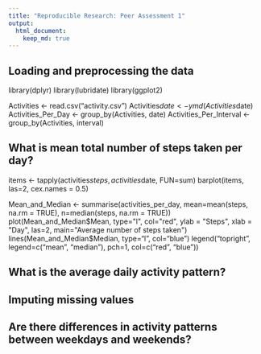 ```yaml
---
title: "Reproducible Research: Peer Assessment 1"
output: 
  html_document:
    keep_md: true
---
```



## Loading and preprocessing the data
library(dplyr)
library(lubridate)
library(ggplot2)


Activities <- read.csv("activity.csv")
Activities$date <- ymd(Activities$date)
Activities_Per_Day <- group_by(Activities, date)
Activities_Per_Interval <- group_by(Activities, interval)



## What is mean total number of steps taken per day?
items <- tapply(activities$steps, activities$date, FUN=sum)
barplot(items, las=2, cex.names = 0.5)



Mean_and_Median <- summarise(activities_per_day, mean=mean(steps, na.rm = TRUE), n=median(steps, na.rm = TRUE))
plot(Mean_and_Median$Mean, type="l", col="red", ylab = "Steps", xlab = "Day", las=2, main="Average number of steps taken")
lines(Mean_and_Median$Median, type="l", col="blue")
legend("topright", legend=c("mean", "median"), pch=1, col=c("red", "blue"))



## What is the average daily activity pattern?



## Imputing missing values



## Are there differences in activity patterns between weekdays and weekends?
